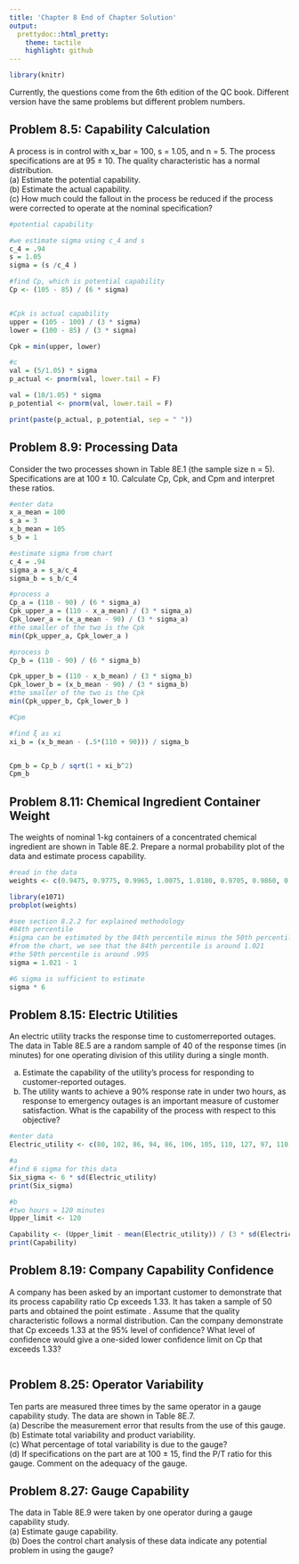 ```yaml
---
title: 'Chapter 8 End of Chapter Solution'
output:
  prettydoc::html_pretty:
    theme: tactile
    highlight: github
---
```



```r
library(knitr)
```

Currently, the questions come from the 6th edition of the QC book. Different version have the same problems but different problem numbers.  

## Problem 8.5: Capability Calculation

A process is in control with x_bar = 100, s = 1.05, and n = 5. The process specifications are at 95 ± 10. The quality characteristic has a normal distribution.  
(a) Estimate the potential capability.  
(b) Estimate the actual capability.  
(c) How much could the fallout in the process be reduced if the process were corrected to operate at the nominal specification? 

```r
#potential capability

#we estimate sigma using c_4 and s
c_4 = .94
s = 1.05
sigma = (s /c_4 )

#find Cp, which is potential capability
Cp <- (105 - 85) / (6 * sigma)


#Cpk is actual capability
upper = (105 - 100) / (3 * sigma)
lower = (100 - 85) / (3 * sigma)

Cpk = min(upper, lower)

#c
val = (5/1.05) * sigma
p_actual <- pnorm(val, lower.tail = F)

val = (10/1.05) * sigma
p_potential <- pnorm(val, lower.tail = F)

print(paste(p_actual, p_potential, sep = " "))
```

  
## Problem 8.9: Processing Data
  
  
Consider the two processes shown in Table 8E.1 (the
sample size n = 5). Specifications are at 100 ± 10. Calculate Cp, Cpk, and Cpm and interpret these ratios.  
```r
#enter data
x_a_mean = 100
s_a = 3
x_b_mean = 105
s_b = 1

#estimate sigma from chart
c_4 = .94
sigma_a = s_a/c_4
sigma_b = s_b/c_4

#process a
Cp_a = (110 - 90) / (6 * sigma_a)
Cpk_upper_a = (110 - x_a_mean) / (3 * sigma_a)
Cpk_lower_a = (x_a_mean - 90) / (3 * sigma_a)
#the smaller of the two is the Cpk
min(Cpk_upper_a, Cpk_lower_a )

#process b
Cp_b = (110 - 90) / (6 * sigma_b)

Cpk_upper_b = (110 - x_b_mean) / (3 * sigma_b)
Cpk_lower_b = (x_b_mean - 90) / (3 * sigma_b)
#the smaller of the two is the Cpk
min(Cpk_upper_b, Cpk_lower_b )

#Cpm

#find ξ as xi
xi_b = (x_b_mean - (.5*(110 + 90))) / sigma_b


Cpm_b = Cp_b / sqrt(1 + xi_b^2)
Cpm_b


```


  
## Problem 8.11: Chemical Ingredient Container Weight
  
The weights of nominal 1-kg containers of a concentrated chemical ingredient are shown in Table 8E.2. Prepare a normal probability plot of the data and estimate process capability.

```r
#read in the data
weights <- c(0.9475, 0.9775, 0.9965, 1.0075, 1.0180, 0.9705, 0.9860, 0.9975, 1.0100, 1.0200, 0.9770, 0.9960, 1.0050, 1.0175, 1.0250)

library(e1071)
probplot(weights)
```

```r
#see section 8.2.2 for explained methodology
#84th percentile
#sigma can be estimated by the 84th percentile minus the 50th percentile
#from the chart, we see that the 84th percentile is around 1.021
#the 50th percentile is around .995
sigma = 1.021 - 1

#6 sigma is sufficient to estimate
sigma * 6
```

  
  
## Problem 8.15: Electric Utilities

An electric utility tracks the response time to customerreported outages. The data in Table 8E.5 are a random sample of 40 of the response times (in minutes) for one operating division of this utility during a single month.  
  
(a) Estimate the capability of the utility’s process for responding to customer-reported outages.  
(b) The utility wants to achieve a 90% response rate in under two hours, as response to emergency outages is an important measure of customer satisfaction. What is the capability of the process with respect to this objective?  

```r
#enter data
Electric_utility <- c(80, 102, 86, 94, 86, 106, 105, 110, 127, 97, 110, 104, 97, 128, 98, 84, 97, 87, 99, 94, 105, 104, 84, 77, 125, 85, 80, 104, 103, 109, 115, 89, 100, 96, 96, 87, 106, 100, 102, 93)

#a
#find 6 sigma for this data
Six_sigma <- 6 * sd(Electric_utility)
print(Six_sigma)

#b
#two hours = 120 minutes
Upper_limit <- 120

Capability <- (Upper_limit - mean(Electric_utility)) / (3 * sd(Electric_utility))
print(Capability)


```

  
## Problem 8.19: Company Capability Confidence

  
A company has been asked by an important customer to demonstrate that its process capability ratio Cp exceeds 1.33. It has taken a sample of 50 parts and obtained the point estimate . Assume that the quality characteristic follows a normal distribution. Can the company demonstrate that Cp exceeds 1.33 at the 95% level of confidence? What level of confidence would give a one-sided lower confidence limit on Cp that exceeds 1.33?  
  
```r



```

  
## Problem 8.25: Operator Variability
  
  
Ten parts are measured three times by the same operator in a gauge capability study. The data are shown in Table 8E.7.  
(a) Describe the measurement error that results from the use of this gauge.  
(b) Estimate total variability and product variability.  
(c) What percentage of total variability is due to the gauge?  
(d) If specifications on the part are at 100 ± 15, find the P/T ratio for this gauge. Comment on the adequacy of the gauge.  

  
## Problem 8.27: Gauge Capability
  
  
The data in Table 8E.9 were taken by one operator during a gauge capability study.  
(a) Estimate gauge capability.  
(b) Does the control chart analysis of these data indicate any potential problem in using the gauge?  
  

  


